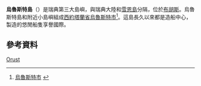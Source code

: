 {{Infobox Islands
|name = 烏魯斯特島
|image name =Orust_kommun.png
|image caption = 烏魯斯特島是[[烏魯斯特市|烏魯斯特市]]的主島
|location = [[瑞典|瑞典]]西岸
|area = 346 平方公里
|country=Sweden
|country admin divisions title = 自治市
|country admin divisions = [[烏魯斯特市|烏魯斯特市]]
|population = 超過15,000人 
|population as of = 2004}}

'''烏魯斯特島'''（{{lang|sv|Orust}}）是瑞典第三大島嶼，與瑞典大陸和[[雪恩島|雪恩島]]分隔，位於[[布胡斯|布胡斯]]。烏魯斯特島和附近小島嶼組成[[西約塔蘭省|西約塔蘭省]][[烏魯斯特市|烏魯斯特市]]<ref>[http://www.orust.se/genvagar/omorust/orustinenglish.4.50ae254f10d976361078000218.html 烏魯斯特市] {{webarchive|url=https://web.archive.org/web/20090827140814/http://www.orust.se/genvagar/omorust/orustinenglish.4.50ae254f10d976361078000218.html |date=2009-08-27 }}</ref>。這島長久以來都是造船中心，製造的悠閒船隻享譽國際。

==參考資料==
{{reflist}}
{{commonscat|Orust}}

{{瑞典十大島嶼}}
{{瑞典地理小作品}}

[[分類:瑞典島嶼|Orust]]